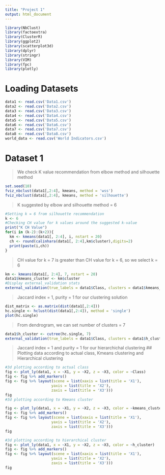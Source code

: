 ```yaml
---
title: "Project 1"
output: html_document
---
```

```r
library(NbClust)
library(factoextra)
library(ClusterR)
library(ggplot2)
library(scatterplot3d)
library(dplyr)
library(stringr)
library(VIM)
library(fpc)
library(plotly)

```

# Loading Datasets
```r
data1 <- read.csv('Data1.csv')
data2 <- read.csv('Data2.csv')
data3 <- read.csv('Data3.csv')
data4 <- read.csv('Data4.csv')
data5 <- read.csv('Data5.csv')
data6 <- read.csv('Data6.csv')
data7 <- read.csv('Data7.csv')
data8 <- read.csv('Data8.csv')
world_data <- read.csv('World Indicators.csv')

```

# Dataset 1


> We check K value recommendation from elbow method and silhouette method

```r
set.seed(10)
fviz_nbclust(data1[,2:4], kmeans, method = 'wss')
fviz_nbclust(data1[,2:4], kmeans, method = 'silhouette')
```

> K suggested by elbow and silhouette method = 6

```r
#Setting k = 6 from silhouette recommendation
k <- 6
#Checking CH value for k values around the suggested k-value
print("K CH Value")
for(i in (k-2):(k+2)){
  km <- kmeans(data1[, 2:4], i, nstart = 20)
  ch <- round(calinhara(data1[, 2:4],km$cluster),digits=2)
  print(paste(i,ch))
}
```
> CH value for k = 7 is greater than CH value for k = 6, so we select k = 6

```r
km <- kmeans(data1[, 2:4], 7, nstart = 20)
data1$kmeans_cluster <- km$cluster
#Display external_validation stats
external_validation(true_labels = data1$Class, clusters = data1$kmeans_cluster, method = 'jaccard_index', summary_stats = T)
```
> Jaccard index = 1, purity = 1 for our clustering solution


```r
dist_matrix <- as.matrix(dist(data1[,2:4]))
hc.single <- hclust(dist(data1[,2:4]), method = 'single')
plot(hc.single)
```

> From dendrogram, we can set number of clusters = 7

```r
data1$h_cluster <- cutree(hc.single, 7)
external_validation(true_labels = data1$Class, clusters = data1$h_cluster, method = 'jaccard_index', summary_stats = T)
```
 > Jaccard index = 1 and purity = 1 for our hierarchichal clustering
## Plotting data according to actual class, Kmeans clustering and Hierarchical clustering 

```r
#3d plotting according to actual class
fig <- plot_ly(data1, x = ~X1, y = ~X2, z = ~X3, color = ~Class)
fig <- fig %>% add_markers()
fig <- fig %>% layout(scene = list(xaxis = list(title = 'X1'),
                     yaxis = list(title = 'X2'),
                     zaxis = list(title = 'X3')))
fig
#3d plotting according to Kmeans cluster

fig <- plot_ly(data1, x = ~X1, y = ~X2, z = ~X3, color = ~kmeans_cluster)
fig <- fig %>% add_markers()
fig <- fig %>% layout(scene = list(xaxis = list(title = 'X1'),
                     yaxis = list(title = 'X2'),
                     zaxis = list(title = 'X3')))
fig

#3d plotting according to hierarchical cluster
fig <- plot_ly(data1, x = ~X1, y = ~X2, z = ~X3, color = ~h_cluster)
fig <- fig %>% add_markers()
fig <- fig %>% layout(scene = list(xaxis = list(title = 'X1'),
                     yaxis = list(title = 'X2'),
                     zaxis = list(title = 'X3')))
fig
```